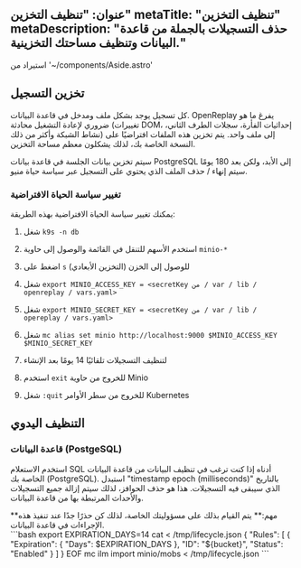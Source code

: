 عنوان: "تنظيف التخزين"
metaTitle: "تنظيف التخزين"
metaDescription: "حذف التسجيلات بالجملة من قاعدة البيانات وتنظيف مساحتك التخزينية."
---
استيراد من '~/components/Aside.astro'

## تخزين التسجيل

كل تسجيل يوجد بشكل ملف ومدخل في قاعدة البيانات. OpenReplay يفرغ ما هو ضروري لإعادة التشغيل محادثة (تغييرات DOM، إحداثيات الفأرة، سجلات الطرف الثاني، نشاط الشبكة وأكثر من ذلك) إلى ملف واحد. يتم تخزين هذه الملفات افتراضيًا على النسخة الخاصة بك، لذلك يشكلون معظم مساحة التخزين.

سيتم تخزين بيانات الجلسة في قاعدة بيانات PostgreSQL إلى الأبد، ولكن بعد 180 يومًا سيتم إنهاء / حذف الملف الذي يحتوي على التسجيل عبر سياسة حياة منيو.

### تغيير سياسة الحياة الافتراضية

يمكنك تغيير سياسة الحياة الافتراضية بهذه الطريقة:

1. شغل `k9s -n db`
2. استخدم الأسهم للتنقل في القائمة والوصول إلى حاوية `minio-*`
3. اضغط على `s` للوصول إلى الخزن (التخزين الأبعادي)
4. شغل `export MINIO_ACCESS_KEY = <secretKey من / var / lib / openreplay / vars.yaml>`
5. شغل `export MINIO_SECRET_KEY = <secretKey من / var / lib / opereplay / vars.yaml>`
6. شغل `mc alias set minio http://localhost:9000 $MINIO_ACCESS_KEY $MINIO_SECRET_KEY`
7. لتنظيف التسجيلات تلقائيًا 14 يومًا بعد الإنشاء

8. استخدم `exit` للخروج من حاوية Minio
9. شغل `:quit` للخروج من سطر الأوامر Kubernetes

## التنظيف اليدوي

### قاعدة البيانات (PostgeSQL)

استخدم الاستعلام SQL أدناه إذا كنت ترغب في تنظيف البيانات من قاعدة البيانات الخاصة بك (PostgreSQL). استبدل "timestamp epoch (milliseconds)" بالتاريخ الذي سيبقى فيه التسجيلات. هذا هو حذف الحوافز، لذلك سيتم إزالة جميع التسجيلات والأحداث المرتبطة بها من قاعدة البيانات.

<Aside type="note">
**مهم:** يتم القيام بذلك على مسؤوليتك الخاصة، لذلك كن حذرًا جدًا عند تنفيذ هذه الإجراءات في قاعدة البيانات.
</Aside>
```bash
export EXPIRATION_DAYS=14
cat <<EOF > /tmp/lifecycle.json
{
    "Rules": [
        {
            "Expiration": {
                "Days": $EXPIRATION_DAYS
            },
            "ID": "${bucket}",
            "Status": "Enabled"
        }
    ]
}
EOF
mc ilm import minio/mobs < /tmp/lifecycle.json
```
